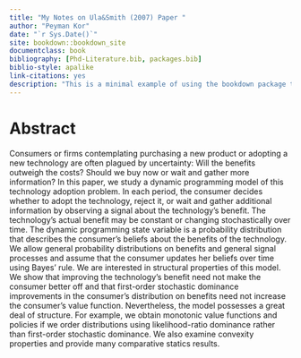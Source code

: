 ```yaml
--- 
title: "My Notes on Ula&Smith (2007) Paper "
author: "Peyman Kor"
date: "`r Sys.Date()`"
site: bookdown::bookdown_site
documentclass: book
bibliography: [Phd-Literature.bib, packages.bib]
biblio-style: apalike
link-citations: yes
description: "This is a minimal example of using the bookdown package to write a book. The output format for this example is bookdown::gitbook."
---
```


# Abstract

Consumers or firms contemplating purchasing a new product or adopting a new technology are often plagued by uncertainty: Will the benefits outweigh the costs? Should we buy now or wait and gather more information? In this paper, we study a dynamic programming model of this technology adoption problem. In each period, the consumer decides whether to adopt the technology, reject it, or wait and gather additional information by observing a signal about the technology’s benefit. The technology’s actual benefit may be constant or changing stochastically over time. The dynamic programming state variable is a probability distribution that describes the consumer’s beliefs about the benefits of the technology. We allow general probability distributions on benefits and general signal processes and assume that the consumer updates her beliefs over time using Bayes’ rule. We are interested in structural properties of this model. We show that improving the technology’s benefit need not make the consumer better off and that first-order stochastic dominance improvements in the consumer’s distribution on benefits need not increase the consumer’s value function. Nevertheless, the model possesses a great deal of structure. For example, we obtain monotonic value functions and policies if we order distributions using
likelihood-ratio dominance rather than first-order stochastic dominance. We also examine convexity properties and provide many comparative statics results.
